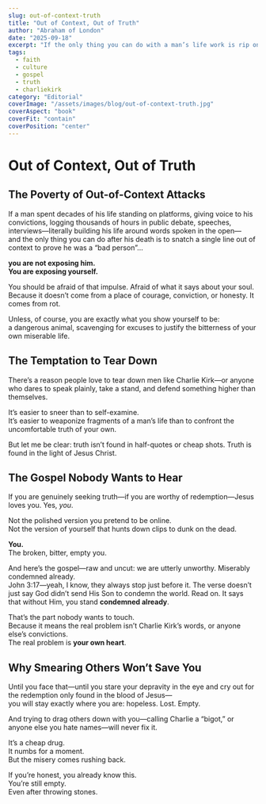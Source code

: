 ```yaml
---
slug: out-of-context-truth
title: "Out of Context, Out of Truth"
author: "Abraham of London"
date: "2025-09-18"
excerpt: "If the only thing you can do with a man’s life work is rip one line out of context, you’re not exposing him—you’re exposing yourself."
tags:
  - faith
  - culture
  - gospel
  - truth
  - charliekirk
category: "Editorial"
coverImage: "/assets/images/blog/out-of-context-truth.jpg"
coverAspect: "book"
coverFit: "contain"
coverPosition: "center"
---
```


# Out of Context, Out of Truth

## The Poverty of Out-of-Context Attacks

If a man spent decades of his life standing on platforms, giving voice to his convictions, logging thousands of hours in public debate, speeches, interviews—literally building his life around words spoken in the open—  
and the only thing you can do after his death is to snatch a single line out of context to prove he was a “bad person”…

**you are not exposing him.  
You are exposing yourself.**

You should be afraid of that impulse. Afraid of what it says about your soul. Because it doesn’t come from a place of courage, conviction, or honesty. It comes from rot.

Unless, of course, you are exactly what you show yourself to be:  
a dangerous animal, scavenging for excuses to justify the bitterness of your own miserable life.

## The Temptation to Tear Down

There’s a reason people love to tear down men like Charlie Kirk—or anyone who dares to speak plainly, take a stand, and defend something higher than themselves.

It’s easier to sneer than to self-examine.  
It’s easier to weaponize fragments of a man’s life than to confront the uncomfortable truth of your own.

But let me be clear: truth isn’t found in half-quotes or cheap shots. Truth is found in the light of Jesus Christ.

## The Gospel Nobody Wants to Hear

If you are genuinely seeking truth—if you are worthy of redemption—Jesus loves you. Yes, *you*.

Not the polished version you pretend to be online.  
Not the version of yourself that hunts down clips to dunk on the dead.

**You.**  
The broken, bitter, empty you.

And here’s the gospel—raw and uncut: we are utterly unworthy. Miserably condemned already.  
John 3:17—yeah, I know, they always stop just before it. The verse doesn’t just say God didn’t send His Son to condemn the world. Read on. It says that without Him, you stand **condemned already**.

That’s the part nobody wants to touch.  
Because it means the real problem isn’t Charlie Kirk’s words, or anyone else’s convictions.  
The real problem is **your own heart**.

## Why Smearing Others Won’t Save You

Until you face that—until you stare your depravity in the eye and cry out for the redemption only found in the blood of Jesus—  
you will stay exactly where you are: hopeless. Lost. Empty.

And trying to drag others down with you—calling Charlie a “bigot,” or anyone else you hate names—will never fix it.

It’s a cheap drug.  
It numbs for a moment.  
But the misery comes rushing back.

If you’re honest, you already know this.  
You’re still empty.  
Even after throwing stones.
